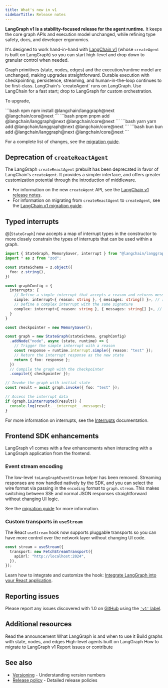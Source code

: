 ```yaml
---
title: What's new in v1
sidebarTitle: Release notes
---
```


**LangGraph v1 is a stability-focused release for the agent runtime.** It keeps the core graph APIs and execution model unchanged, while refining type safety, docs, and developer ergonomics.

It's designed to work hand-in-hand with [LangChain v1](/oss/releases/langchain-v1) (whose `createAgent` is built on LangGraph) so you can start high-level and drop down to granular control when needed.

<CardGroup cols={1}>
    <Card title="Stable core APIs" icon="diagram-project">
        Graph primitives (state, nodes, edges) and the execution/runtime model are unchanged, making upgrades straightforward.
    </Card>
    <Card title="Reliability, by default" icon="database">
        Durable execution with checkpointing, persistence, streaming, and human-in-the-loop continues to be first-class.
    </Card>
    <Card title="Seamless with LangChain v1" icon="link">
        LangChain's `createAgent` runs on LangGraph. Use LangChain for a fast start; drop to LangGraph for custom orchestration.
    </Card>
</CardGroup>

To upgrade,

<CodeGroup>
```bash npm
npm install @langchain/langgraph@next @langchain/core@next
```
```bash pnpm
pnpm add @langchain/langgraph@next @langchain/core@next
```
```bash yarn
yarn add @langchain/langgraph@next @langchain/core@next
```
```bash bun
bun add @langchain/langgraph@next @langchain/core@next
```
</CodeGroup>

For a complete list of changes, see the [migration guide](/oss/migrate/langgraph-v1).

## Deprecation of `createReactAgent`

The LangGraph `createReactAgent` prebuilt has been deprecated in favor of LangChain's `createAgent`. It provides a simpler interface, and offers greater customization potential through the introduction of middleware.

* For information on the new `createAgent` API, see the [LangChain v1 release notes](/oss/releases/langchain-v1#createagent).
* For information on migrating from `createReactAgent` to `createAgent`, see the [LangChain v1 migration guide](/oss/migrate/langchain-v1#createagent).

## Typed interrupts

@[`StateGraph`] now accepts a map of interrupt types in the constructor to more closely constrain the types of interrupts that can be used within a graph.

```typescript expandable
import { StateGraph, MemorySaver, interrupt } from "@langchain/langgraph";
import * as z from "zod";

const stateSchema = z.object({
  foo: z.string(),
})

const graphConfig = {
  interrupts: {
    // Define a simple interrupt that accepts a reason and returns messages
    simple: interrupt<{ reason: string }, { messages: string[] }>, // [!code highlight]
    // Define a complex interrupt with the same signature
    complex: interrupt<{ reason: string }, { messages: string[] }>, // [!code highlight]
  }
}

const checkpointer = new MemorySaver();

const graph = new StateGraph(stateSchema, graphConfig)
  .addNode("node", async (state, runtime) => {
    // Trigger the simple interrupt with a reason
    const response = runtime.interrupt.simple({ reason: "test" });
    // Return the interrupt response as the new state
    return { foo: response };
  })
  // Compile the graph with the checkpointer
  .compile({ checkpointer });

// Invoke the graph with initial state
const result = await graph.invoke({ foo: "test" });

// Access the interrupt data
if (graph.isInterrupted(result)) {
  console.log(result.__interrupt__.messages);
}
```

For more information on interrupts, see the [Interrupts](/oss/langgraph/interrupts) documentation.

## Frontend SDK enhancements

LangGraph v1 comes with a few enhancements when interacting with a LangGraph application from the frontend.

### Event stream encoding

The low-level `toLangGraphEventStream` helper has been removed. Streaming responses are now handled natively by the SDK, and you can select the wire format via passing in the `encoding` format to `graph.stream`. This makes switching between SSE and normal JSON responses straightforward without changing UI logic.

See the [migration guide](/oss/migrate/langgraph-v1#stream-encoding) for more information.

### Custom transports in `useStream`

The React `useStream` hook now supports pluggable transports so you can have more control over the network layer without changing UI code.

```typescript
const stream = useStream({
  transport: new FetchStreamTransport({
    apiUrl: "http://localhost:2024",
  }),
});
```

Learn how to integrate and customize the hook: [Integrate LangGraph into your React application](/oss/langgraph/ui).

## Reporting issues

Please report any issues discovered with 1.0 on [GitHub](https://github.com/langchain-ai/langgraphjs/issues) using the [`'v1'` label](https://github.com/langchain-ai/langgraphjs/issues?q=state%3Aopen%20label%3Av1).

## Additional resources

<CardGroup cols={3}>
    <Card title="LangGraph 1.0" icon="rocket" href="https://blog.langchain.com/langchain-langchain-1-0-alpha-releases/">
        Read the announcement
    </Card>
    <Card title="Overview" icon="book" href="/oss/langgraph/overview" arrow>
        What LangGraph is and when to use it
    </Card>
    <Card title="Graph API" icon="diagram-project" href="/oss/langgraph/graph-api" arrow>
        Build graphs with state, nodes, and edges
    </Card>
    <Card title="LangChain Agents" icon="robot" href="/oss/langchain/agents" arrow>
        High-level agents built on LangGraph
    </Card>
    <Card title="Migration guide" icon="arrow-right-arrow-left" href="/oss/migrate/langgraph-v1" arrow>
        How to migrate to LangGraph v1
    </Card>
    <Card title="GitHub" icon="github" href="https://github.com/langchain-ai/langgraphjs">
        Report issues or contribute
    </Card>
</CardGroup>

## See also

- [Versioning](/oss/versioning) - Understanding version numbers
- [Release policy](/oss/release-policy) - Detailed release policies
